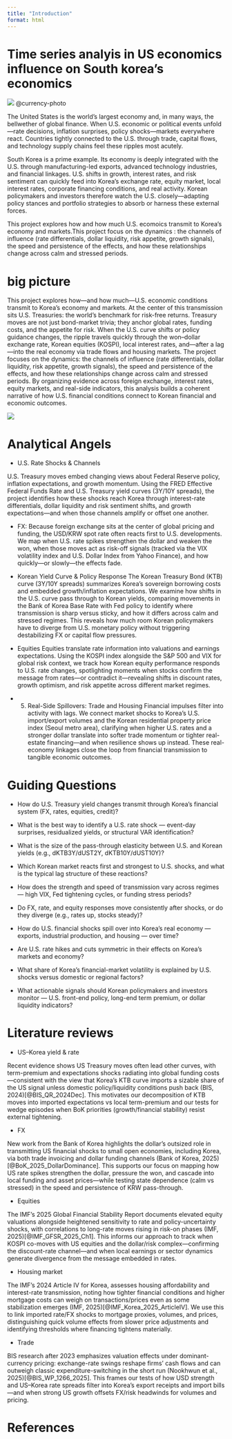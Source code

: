```yaml
---
title: "Introduction"
format: html
---
```


# Time series analyis in US economics influence on South korea's economics 

![](/image/currency.jpg)
@currency-photo

The United States is the world’s largest economy and, in many ways, the bellwether of global finance. When U.S. economic or political events unfold—rate decisions, inflation surprises, policy shocks—markets everywhere react. Countries tightly connected to the U.S. through trade, capital flows, and technology supply chains feel these ripples most acutely.

South Korea is a prime example. Its economy is deeply integrated with the U.S. through manufacturing-led exports, advanced technology industries, and financial linkages. U.S. shifts in growth, interest rates, and risk sentiment can quickly feed into Korea’s exchange rate, equity market, local interest rates, corporate financing conditions, and real activity. Korean policymakers and investors therefore watch the U.S. closely—adapting policy stances and portfolio strategies to absorb or harness these external forces.

This project explores how and how much U.S. ecomoics transmit to Korea’s economy and markets.This project focus on the dynamics : the channels of influence (rate differentials, dollar liquidity, risk appetite, growth signals), the speed and persistence of the effects, and how these relationships change across calm and stressed periods. 

# big picture

This project explores how—and how much—U.S. economic conditions transmit to Korea's economy and markets. At the center of this transmission sits U.S. Treasuries: the world's benchmark for risk-free returns. Treasury moves are not just bond-market trivia; they anchor global rates, funding costs, and the appetite for risk. When the U.S. curve shifts or policy guidance changes, the ripple travels quickly through the won–dollar exchange rate, Korean equities (KOSPI), local interest rates, and—after a lag—into the real economy via trade flows and housing markets.
The project focuses on the dynamics: the channels of influence (rate differentials, dollar liquidity, risk appetite, growth signals), the speed and persistence of the effects, and how these relationships change across calm and stressed periods. By organizing evidence across foreign exchange, interest rates, equity markets, and real-side indicators, this analysis builds a coherent narrative of how U.S. financial conditions connect to Korean financial and economic outcomes.


![](/image/big_picture.png)



# Analytical Angels

 - U.S. Rate Shocks & Channels

 U.S. Treasury moves embed changing views about Federal Reserve policy, inflation expectations, and growth momentum. Using the FRED Effective Federal Funds Rate and U.S. Treasury yield curves (3Y/10Y spreads), the project identifies how these shocks reach Korea through interest-rate differentials, dollar liquidity and risk sentiment shifts, and growth expectations—and when those channels amplify or offset one another.

-  FX: 
 Because foreign exchange sits at the center of global pricing and funding, the USD/KRW spot rate often reacts first to U.S. developments. We map when U.S. rate spikes strengthen the dollar and weaken the won, when those moves act as risk-off signals (tracked via the VIX volatility index and U.S. Dollar Index from Yahoo Finance), and how quickly—or slowly—the effects fade.

 - Korean Yield Curve & Policy Response
 The Korean Treasury Bond (KTB) curve (3Y/10Y spreads) summarizes Korea's sovereign borrowing costs and embedded growth/inflation expectations. We examine how shifts in the U.S. curve pass through to Korean yields, comparing movements in the Bank of Korea Base Rate with Fed policy to identify where transmission is sharp versus sticky, and how it differs across calm and stressed regimes. This reveals how much room Korean policymakers have to diverge from U.S. monetary policy without triggering destabilizing FX or capital flow pressures.

- Equities
 Equities translate rate information into valuations and earnings expectations. Using the KOSPI index alongside the S&P 500 and VIX for global risk context, we track how Korean equity performance responds to U.S. rate changes, spotlighting moments when stocks confirm the message from rates—or contradict it—revealing shifts in discount rates, growth optimism, and risk appetite across different market regimes.


- 5. Real-Side Spillovers: Trade and Housing
 Financial impulses filter into activity with lags. We connect market shocks to Korea's U.S. import/export volumes and the Korean residential property price index (Seoul metro area), clarifying when higher U.S. rates and a stronger dollar translate into softer trade momentum or tighter real-estate financing—and when resilience shows up instead. These real-economy linkages close the loop from financial transmission to tangible economic outcomes.




# Guiding Questions 


- How do U.S. Treasury yield changes transmit through Korea’s financial system (FX, rates, equities, credit)?

- What is the best way to identify a U.S. rate shock — event-day surprises, residualized yields, or structural VAR identification?

- What is the size of the pass-through elasticity between U.S. and Korean yields (e.g., dKTB3Y/dUST2Y, dKTB10Y/dUST10Y)?

- Which Korean market reacts first and strongest to U.S. shocks, and what is the typical lag structure of these reactions?

- How does the strength and speed of transmission vary across regimes — high VIX, Fed tightening cycles, or funding stress periods?

- Do FX, rate, and equity responses move consistently after shocks, or do they diverge (e.g., rates up, stocks steady)?

- How do U.S. financial shocks spill over into Korea’s real economy — exports, industrial production, and housing — over time?

- Are U.S. rate hikes and cuts symmetric in their effects on Korea’s markets and economy?

- What share of Korea’s financial-market volatility is explained by U.S. shocks versus domestic or regional factors?

- What actionable signals should Korean policymakers and investors monitor — U.S. front-end policy, long-end term premium, or dollar liquidity indicators?


# Literature reviews

- US–Korea yield & rate

Recent evidence shows US Treasury moves often lead other curves, with term-premium and expectations shocks radiating into global funding costs—consistent with the view that Korea’s KTB curve imports a sizable share of the US signal unless domestic policy/liquidity conditions push back (BIS, 2024)[@BIS_QR_2024Dec]. This motivates our decomposition of KTB moves into imported expectations vs local term-premium and our tests for wedge episodes when BoK priorities (growth/financial stability) resist external tightening. 

- FX

New work from the Bank of Korea highlights the dollar’s outsized role in transmitting US financial shocks to small open economies, including Korea, via both trade invoicing and dollar funding channels (Bank of Korea, 2025)[@BoK_2025_DollarDominance]. This supports our focus on mapping how US rate spikes strengthen the dollar, pressure the won, and cascade into local funding and asset prices—while testing state dependence (calm vs stressed) in the speed and persistence of KRW pass-through. 

- Equities

The IMF’s 2025 Global Financial Stability Report documents elevated equity valuations alongside heightened sensitivity to rate and policy-uncertainty shocks, with correlations to long-rate moves rising in risk-on phases (IMF, 2025)[@IMF_GFSR_2025_Ch1]. This informs our approach to track when KOSPI co-moves with US equities and the dollar/risk complex—confirming the discount-rate channel—and when local earnings or sector dynamics generate divergence from the message embedded in rates.

- Housing market

The IMF’s 2024 Article IV for Korea, assesses housing affordability and interest-rate transmission, noting how tighter financial conditions and higher mortgage costs can weigh on transactions/prices even as some stabilization emerges (IMF, 2025)[@IMF_Korea_2025_ArticleIV]. We use this to link imported rate/FX shocks to mortgage proxies, volumes, and prices, distinguishing quick volume effects from slower price adjustments and identifying thresholds where financing tightens materially.

- Trade

BIS research after 2023 emphasizes valuation effects under dominant-currency pricing: exchange-rate swings reshape firms’ cash flows and can outweigh classic expenditure-switching in the short run (Nookhwun et al., 2025)[@BIS_WP_1266_2025]. This frames our tests of how USD strength and US–Korea rate spreads filter into Korea’s export receipts and import bills—and when strong US growth offsets FX/risk headwinds for volumes and pricing. 



# References 